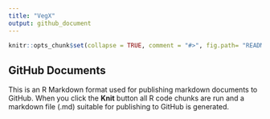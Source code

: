 ```yaml
---
title: "VegX"
output: github_document
---
```


```r
knitr::opts_chunk$set(collapse = TRUE, comment = "#>", fig.path= "README-")
```

## GitHub Documents

This is an R Markdown format used for publishing markdown documents to GitHub. When you click the **Knit** button all R code chunks are run and a markdown file (.md) suitable for publishing to GitHub is generated.

